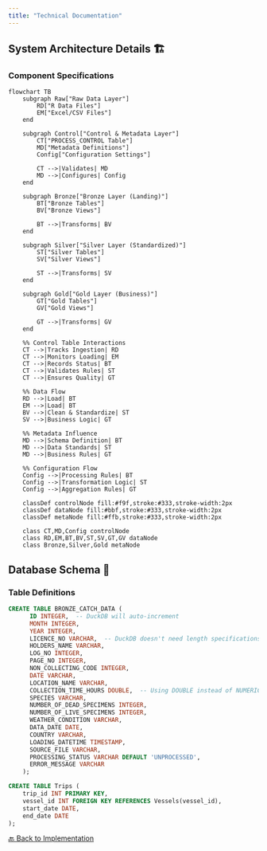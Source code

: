 ```yaml
---
title: "Technical Documentation"
---
```


## System Architecture Details 🏗️

### Component Specifications

```mermaid
flowchart TB
    subgraph Raw["Raw Data Layer"]
        RD["R Data Files"]
        EM["Excel/CSV Files"]
    end

    subgraph Control["Control & Metadata Layer"]
        CT["PROCESS_CONTROL Table"]
        MD["Metadata Definitions"]
        Config["Configuration Settings"]
        
        CT -->|Validates| MD
        MD -->|Configures| Config
    end

    subgraph Bronze["Bronze Layer (Landing)"]
        BT["Bronze Tables"]
        BV["Bronze Views"]
        
        BT -->|Transforms| BV
    end

    subgraph Silver["Silver Layer (Standardized)"]
        ST["Silver Tables"]
        SV["Silver Views"]
        
        ST -->|Transforms| SV
    end

    subgraph Gold["Gold Layer (Business)"]
        GT["Gold Tables"]
        GV["Gold Views"]
        
        GT -->|Transforms| GV
    end

    %% Control Table Interactions
    CT -->|Tracks Ingestion| RD
    CT -->|Monitors Loading| EM
    CT -->|Records Status| BT
    CT -->|Validates Rules| ST
    CT -->|Ensures Quality| GT

    %% Data Flow
    RD -->|Load| BT
    EM -->|Load| BT
    BV -->|Clean & Standardize| ST
    SV -->|Business Logic| GT

    %% Metadata Influence
    MD -->|Schema Definition| BT
    MD -->|Data Standards| ST
    MD -->|Business Rules| GT
    
    %% Configuration Flow
    Config -->|Processing Rules| BT
    Config -->|Transformation Logic| ST
    Config -->|Aggregation Rules| GT

    classDef controlNode fill:#f9f,stroke:#333,stroke-width:2px
    classDef dataNode fill:#bbf,stroke:#333,stroke-width:2px
    classDef metaNode fill:#ffb,stroke:#333,stroke-width:2px

    class CT,MD,Config controlNode
    class RD,EM,BT,BV,ST,SV,GT,GV dataNode
    class Bronze,Silver,Gold metaNode
```

## Database Schema 💾

### Table Definitions

``` sql
CREATE TABLE BRONZE_CATCH_DATA (
      ID INTEGER,  -- DuckDB will auto-increment
      MONTH INTEGER,
      YEAR INTEGER,
      LICENCE_NO VARCHAR,  -- DuckDB doesn't need length specifications
      HOLDERS_NAME VARCHAR,
      LOG_NO INTEGER,
      PAGE_NO INTEGER,
      NON_COLLECTING_CODE INTEGER,
      DATE VARCHAR,
      LOCATION_NAME VARCHAR,
      COLLECTION_TIME_HOURS DOUBLE,  -- Using DOUBLE instead of NUMERIC for DuckDB
      SPECIES VARCHAR,
      NUMBER_OF_DEAD_SPECIMENS INTEGER,
      NUMBER_OF_LIVE_SPECIMENS INTEGER,
      WEATHER_CONDITION VARCHAR,
      DATA_DATE DATE,
      COUNTRY VARCHAR,
      LOADING_DATETIME TIMESTAMP,
      SOURCE_FILE VARCHAR,
      PROCESSING_STATUS VARCHAR DEFAULT 'UNPROCESSED',
      ERROR_MESSAGE VARCHAR
    );

CREATE TABLE Trips (
    trip_id INT PRIMARY KEY,
    vessel_id INT FOREIGN KEY REFERENCES Vessels(vessel_id),
    start_date DATE,
    end_date DATE
);
```

[🔙 Back to Implementation](06-implementation.qmd)
